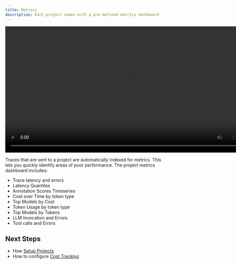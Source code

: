 ```yaml
---
title: Metrics
description: Each project comes with a pre-defined metrics dashboard
---
```


<Frame>
<video controls width="800" className="aspect-video">
<source src="https://storage.googleapis.com/arize-phoenix-assets/assets/videos/project_metrics_overview.mp4" type="video/mp4" />
Your browser does not support the video tag or cannot load the video from this source.
</video>
</Frame>

Traces that are sent to a project are automatically indexed for metrics. This lets you quickly identify areas of poor performance. The project metrics dashboard includes:

- Trace latency and errors
- Latency Quantiles
- Annotation Scores Timeseries
- Cost over Time by token type
- Top Models by Cost
- Token Usage by token type
- Top Models by Tokens
- LLM Invocation and Errors
- Tool calls and Errors

## Next Steps

- How [Setup Projects](/phoenix/tracing/how-to-tracing/setup-tracing/setup-projects)
- How to configure [Cost Tracking](/phoenix/tracing/how-to-tracing/cost-tracking)
